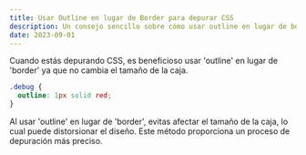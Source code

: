 ```yaml
---
title: Usar Outline en lugar de Border para depurar CSS
description: Un consejo sencillo sobre cómo usar outline en lugar de border para depurar CSS, ya que no altera el tamaño de la caja.
date: 2023-09-01
---
```


Cuando estás depurando CSS, es beneficioso usar 'outline' en lugar de 'border' ya que no cambia el tamaño de la caja.

```css
.debug {
  outline: 1px solid red;
}
```

Al usar 'outline' en lugar de 'border', evitas afectar el tamaño de la caja, lo cual puede distorsionar el diseño. Este método proporciona un proceso de depuración más preciso.